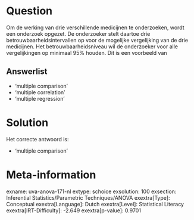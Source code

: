 Question
========

Om de werking van drie verschillende medicijnen te onderzoeken, wordt
een onderzoek opgezet. De onderzoeker stelt daartoe drie
betrouwbaarheidsintervallen op voor de mogelijke vergelijking van de
drie medicijnen. Het betrouwbaarheidsniveau wil de onderzoeker voor alle
vergelijkingen op minimaal 95% houden. Dit is een voorbeeld van

Answerlist
----------

* 'multiple comparison'
* 'multiple correlation'
* 'multiple regression'

Solution
========

Het correcte antwoord is: 

* 'multiple comparison'

Meta-information
================
exname: uva-anova-171-nl
extype: schoice
exsolution: 100
exsection: Inferential Statistics/Parametric Techniques/ANOVA
exextra[Type]: Conceptual
exextra[Language]: Dutch
exextra[Level]: Statistical Literacy
exextra[IRT-Difficulty]: -2.649
exextra[p-value]: 0.9701
